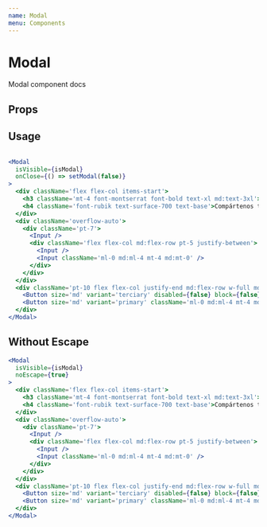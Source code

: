 ```yaml
---
name: Modal
menu: Components
---
```



# Modal

Modal component docs

## Props
<Props of={Modal} />

## Usage

```jsx

<Modal
  isVisible={isModal}
  onClose={() => setModal(false)}
>
  <div className='flex flex-col items-start'>
    <h3 className='mt-4 font-montserrat font-bold text-xl md:text-3xl'>¡Descarga el temario completo!</h3>
    <h4 className='font-rubik text-surface-700 text-base'>Compártenos tus datos para agendar tu clase muestra.</h4>
  </div>
  <div className='overflow-auto'>
    <div className='pt-7'>
      <Input />
      <div className='flex flex-col md:flex-row pt-5 justify-between'>
        <Input />
        <Input className='ml-0 md:ml-4 mt-4 md:mt-0' />
      </div>
    </div>
  </div>
  <div className='pt-10 flex flex-col justify-end md:flex-row w-full md:w-auto'>
    <Button size='md' variant='terciary' disabled={false} block={false} onClick={() => setModal(false)} >Cancelar</Button>
    <Button size='md' variant='primary' className='ml-0 md:ml-4 mt-4 md:mt-0' disabled={false} block={false}>Descargar el temario</Button>
  </div>
</Modal>
```

<div>
  <ModalExample/>
</div>

## Without Escape

```jsx
<Modal
  isVisible={isModal}
  noEscape={true}
>
  <div className='flex flex-col items-start'>
    <h3 className='mt-4 font-montserrat font-bold text-xl md:text-3xl'>¡Descarga el temario completo!</h3>
    <h4 className='font-rubik text-surface-700 text-base'>Compártenos tus datos para agendar tu clase muestra.</h4>
  </div>
  <div className='overflow-auto'>
    <div className='pt-7'>
      <Input />
      <div className='flex flex-col md:flex-row pt-5 justify-between'>
        <Input />
        <Input className='ml-0 md:ml-4 mt-4 md:mt-0' />
      </div>
    </div>
  </div>
  <div className='pt-10 flex flex-col justify-end md:flex-row w-full md:w-auto'>
    <Button size='md' variant='terciary' disabled={false} block={false} onClick={() => setModal(false)} >Cancelar</Button>
    <Button size='md' variant='primary' className='ml-0 md:ml-4 mt-4 md:mt-0' disabled={false} block={false}>Descargar el temario</Button>
  </div>
</Modal>
```

<div>
  <ModalExample noEscape={true}/>
</div>